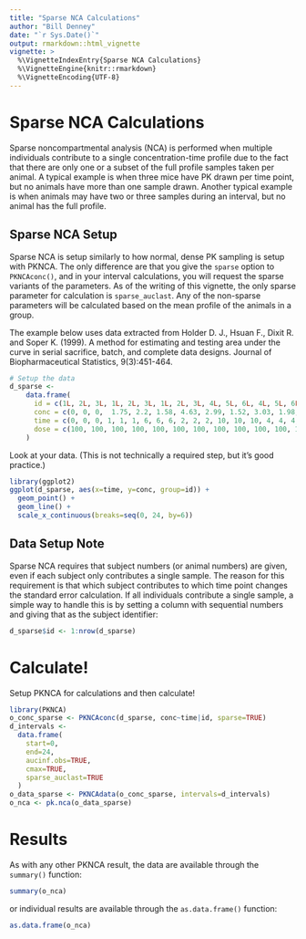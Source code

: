 ---
title: "Sparse NCA Calculations"
author: "Bill Denney"
date: "`r Sys.Date()`"
output: rmarkdown::html_vignette
vignette: >
  %\VignetteIndexEntry{Sparse NCA Calculations}
  %\VignetteEngine{knitr::rmarkdown}
  %\VignetteEncoding{UTF-8}
---

# Sparse NCA Calculations

Sparse noncompartmental analysis (NCA) is performed when multiple individuals contribute to a single concentration-time profile due to the fact that there are only one or a subset of the full profile samples taken per animal.  A typical example is when three mice have PK drawn per time point, but no animals have more than one sample drawn.  Another typical example is when animals may have two or three samples during an interval, but no animal has the full profile.

## Sparse NCA Setup

Sparse NCA is setup similarly to how normal, dense PK sampling is setup with PKNCA.  The only difference are that you give the `sparse` option to `PKNCAconc()`, and in your interval calculations, you will request the sparse variants of the parameters.  As of the writing of this vignette, the only sparse parameter for calculation is `sparse_auclast`.  Any of the non-sparse parameters will be calculated based on the mean profile of the animals in a group.

The example below uses data extracted from Holder D. J., Hsuan F., Dixit R. and Soper K. (1999). A method for estimating and testing area under the curve in serial sacrifice, batch, and complete data designs. Journal of Biopharmaceutical Statistics, 9(3):451-464.

```{r}
# Setup the data
d_sparse <-
    data.frame(
      id = c(1L, 2L, 3L, 1L, 2L, 3L, 1L, 2L, 3L, 4L, 5L, 6L, 4L, 5L, 6L, 7L, 8L, 9L, 7L, 8L, 9L),
      conc = c(0, 0, 0,  1.75, 2.2, 1.58, 4.63, 2.99, 1.52, 3.03, 1.98, 2.22, 3.34, 1.3, 1.22, 3.54, 2.84, 2.55, 0.3, 0.0421, 0.231),
      time = c(0, 0, 0, 1, 1, 1, 6, 6, 6, 2, 2, 2, 10, 10, 10, 4, 4, 4, 24, 24, 24),
      dose = c(100, 100, 100, 100, 100, 100, 100, 100, 100, 100, 100, 100, 100, 100, 100, 100, 100, 100, 100, 100, 100)
    )
```

Look at your data.  (This is not technically a required step, but it's good practice.)

```{r}
library(ggplot2)
ggplot(d_sparse, aes(x=time, y=conc, group=id)) +
  geom_point() +
  geom_line() +
  scale_x_continuous(breaks=seq(0, 24, by=6))
```

## Data Setup Note

Sparse NCA requires that subject numbers (or animal numbers) are given, even if each subject only contributes a single sample.  The reason for this requirement is that which subject contributes to which time point changes the standard error calculation.  If all individuals contribute a single sample, a simple way to handle this is by setting a column with sequential numbers and giving that as the subject identifier:

```{r eval=FALSE}
d_sparse$id <- 1:nrow(d_sparse)
```

# Calculate!

Setup PKNCA for calculations and then calculate!

```{r}
library(PKNCA)
o_conc_sparse <- PKNCAconc(d_sparse, conc~time|id, sparse=TRUE)
d_intervals <-
  data.frame(
    start=0,
    end=24,
    aucinf.obs=TRUE,
    cmax=TRUE,
    sparse_auclast=TRUE
  )
o_data_sparse <- PKNCAdata(o_conc_sparse, intervals=d_intervals)
o_nca <- pk.nca(o_data_sparse)
```

# Results

As with any other PKNCA result, the data are available through the `summary()` function:

```{r}
summary(o_nca)
```

or individual results are available through the `as.data.frame()` function:

```{r}
as.data.frame(o_nca)
```
